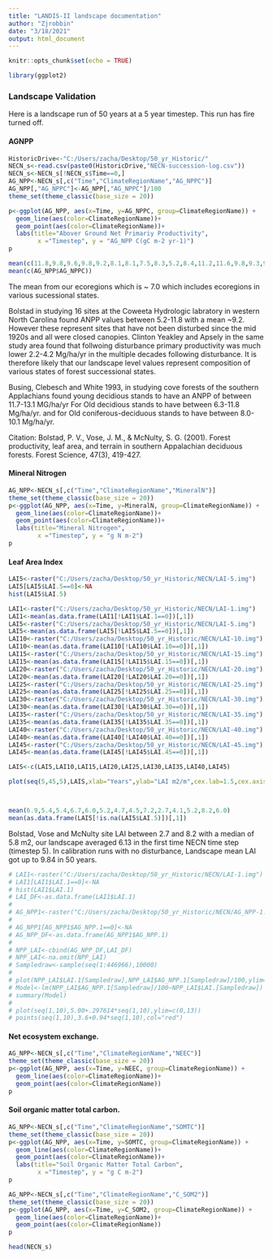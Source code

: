 ```yaml
---
title: "LANDIS-II landscape documentation"
author: "Zjrobbin"
date: "3/18/2021"
output: html_document
---
```


```r
knitr::opts_chunk$set(echo = TRUE)
```

```r
library(ggplot2)
```

### Landscape Validation

Here is a landscape run of 50 years at a 5 year timestep. This run has fire turned off. 


#### AGNPP

```r
HistoricDrive<-"C:/Users/zacha/Desktop/50_yr_Historic/"
NECN_s<-read.csv(paste0(HistoricDrive,"NECN-succession-log.csv"))
NECN_s<-NECN_s[!NECN_s$Time==0,]
AG_NPP<-NECN_s[,c("Time","ClimateRegionName","AG_NPPC")]
AG_NPP[,"AG_NPPC"]<-AG_NPP[,"AG_NPPC"]/100
theme_set(theme_classic(base_size = 20))

p<-ggplot(AG_NPP, aes(x=Time, y=AG_NPPC, group=ClimateRegionName)) +
  geom_line(aes(color=ClimateRegionName))+
  geom_point(aes(color=ClimateRegionName))+
  labs(title="Abover Ground Net Primariy Productivity",
        x ="Timestep", y = "AG_NPP C(gC m-2 yr-1)")
p
```
```r
mean(c(11.8,9.8,9.6,9.8,9.2,8.1,8.1,7.5,8.3,5.2,8.4,11.2,11.6,9.8,9.3,9.8))
mean(c(AG_NPP$AG_NPPC))
```
The mean from our ecoregions which  is ~ 7.0 which includes ecoregions in various sucessional states. 

Bolstad in studying 16 sites at the Coweeta Hydrologic labratory in western North Carolina found ANPP values between 5.2-11.8 with a mean ~9.2. However these represent sites that have not been disturbed since the mid 1920s and all were closed canopies. 
Clinton Yeakley and Apsely in the same study area found that follwoing disturbance primary productivity was much lower 2.2-4.2 Mg/ha/yr in the multiple decades following disturbance. It is therefore likely that our landscape level values represent composition of various states of forest successional states. 

Busing, Clebesch and White 1993, in studying cove forests of the southern Applachians found young decidious stands to have an ANPP of between 11.7-13.1 MG/ha/yr For Old decidious stands to have between 6.3-11.8 Mg/ha/yr. and for Old coniferous-deciduous stands to have between 8.0-10.1 Mg/ha/yr. 


Citation:
Bolstad, P. V., Vose, J. M., & McNulty, S. G. (2001). Forest productivity, leaf area, and terrain in southern Appalachian deciduous forests. Forest Science, 47(3), 419-427.

#### Mineral Nitrogen 

```r
AG_NPP<-NECN_s[,c("Time","ClimateRegionName","MineralN")]
theme_set(theme_classic(base_size = 20))
p<-ggplot(AG_NPP, aes(x=Time, y=MineralN, group=ClimateRegionName)) +
  geom_line(aes(color=ClimateRegionName))+
  geom_point(aes(color=ClimateRegionName))+
  labs(title="Mineral Nitrogen",
        x ="Timestep", y = "g N m-2")
p
```

#### Leaf Area Index 



```r
LAI5<-raster("C:/Users/zacha/Desktop/50_yr_Historic/NECN/LAI-5.img")
LAI5[LAI5$LAI.5==0]<-NA
hist(LAI5$LAI.5)
```


```r
LAI1<-raster("C:/Users/zacha/Desktop/50_yr_Historic/NECN/LAI-1.img")
LAI1<-mean(as.data.frame(LAI1[!LAI1$LAI.1==0])[,1])
LAI5<-raster("C:/Users/zacha/Desktop/50_yr_Historic/NECN/LAI-5.img")
LAI5<-mean(as.data.frame(LAI5[!LAI5$LAI.5==0])[,1])
LAI10<-raster("C:/Users/zacha/Desktop/50_yr_Historic/NECN/LAI-10.img")
LAI10<-mean(as.data.frame(LAI10[!LAI10$LAI.10==0])[,1])
LAI15<-raster("C:/Users/zacha/Desktop/50_yr_Historic/NECN/LAI-15.img")
LAI15<-mean(as.data.frame(LAI15[!LAI15$LAI.15==0])[,1])
LAI20<-raster("C:/Users/zacha/Desktop/50_yr_Historic/NECN/LAI-20.img")
LAI20<-mean(as.data.frame(LAI20[!LAI20$LAI.20==0])[,1])
LAI25<-raster("C:/Users/zacha/Desktop/50_yr_Historic/NECN/LAI-25.img")
LAI25<-mean(as.data.frame(LAI25[!LAI25$LAI.25==0])[,1])
LAI30<-raster("C:/Users/zacha/Desktop/50_yr_Historic/NECN/LAI-30.img")
LAI30<-mean(as.data.frame(LAI30[!LAI30$LAI.30==0])[,1])
LAI35<-raster("C:/Users/zacha/Desktop/50_yr_Historic/NECN/LAI-35.img")
LAI35<-mean(as.data.frame(LAI35[!LAI35$LAI.35==0])[,1])
LAI40<-raster("C:/Users/zacha/Desktop/50_yr_Historic/NECN/LAI-40.img")
LAI40<-mean(as.data.frame(LAI40[!LAI40$LAI.40==0])[,1])
LAI45<-raster("C:/Users/zacha/Desktop/50_yr_Historic/NECN/LAI-45.img")
LAI45<-mean(as.data.frame(LAI45[!LAI45$LAI.45==0])[,1])

LAIS<-c(LAI5,LAI10,LAI15,LAI20,LAI25,LAI30,LAI35,LAI40,LAI45)

plot(seq(5,45,5),LAIS,xlab="Years",ylab="LAI m2/m",cex.lab=1.5,cex.axis=1.5,main="Landscape mean LAI")



mean(6.9,5.4,5.4,6.7,6.0,5.2,4.7,4.5,7.2,2.7,4.1,5.2,8.2,6.0)
mean(as.data.frame(LAI5[!is.na(LAI5$LAI.5)])[,1])
```

Bolstad, Vose and McNulty site LAI between 2.7 and 8.2 with a median of 5.8 m2, our landscape averaged 6.13 in the first time NECN time step (timestep 5). In calibration runs with no disturbance, Landscape mean LAI got up to 9.84 in 50 years. 



```r
# LAI1<-raster("C:/Users/zacha/Desktop/50_yr_Historic/NECN/LAI-1.img")
# LAI1[LAI1$LAI.1==0]<-NA
# hist(LAI1$LAI.1)
# LAI_DF<-as.data.frame(LAI1$LAI.1)
# 
# AG_NPP1<-raster("C:/Users/zacha/Desktop/50_yr_Historic/NECN/AG_NPP-1.img")
# 
# AG_NPP1[AG_NPP1$AG_NPP.1==0]<-NA
# AG_NPP_DF<-as.data.frame(AG_NPP1$AG_NPP.1)
# 
# NPP_LAI<-cbind(AG_NPP_DF,LAI_DF)
# NPP_LAI<-na.omit(NPP_LAI)
# Sampledraw<-sample(seq(1:446966),10000)
# 
# plot(NPP_LAI$LAI.1[Sampledraw],NPP_LAI$AG_NPP.1[Sampledraw]/100,ylim=c(0,12))
# Model<-lm(NPP_LAI$AG_NPP.1[Sampledraw]/100~NPP_LAI$LAI.[Sampledraw])
# summary(Model)
# 
# plot(seq(1,10),5.00+.297614*seq(1,10),ylim=c(0,13))
# points(seq(1,10),3.6+0.94*seq(1,10),col="red")
```

#### Net ecosystem exchange. 



```r
AG_NPP<-NECN_s[,c("Time","ClimateRegionName","NEEC")]
theme_set(theme_classic(base_size = 20))
p<-ggplot(AG_NPP, aes(x=Time, y=NEEC, group=ClimateRegionName)) +
  geom_line(aes(color=ClimateRegionName))+
  geom_point(aes(color=ClimateRegionName))
p
```

#### Soil organic matter total carbon. 

```r
AG_NPP<-NECN_s[,c("Time","ClimateRegionName","SOMTC")]
theme_set(theme_classic(base_size = 20))
p<-ggplot(AG_NPP, aes(x=Time, y=SOMTC, group=ClimateRegionName)) +
  geom_line(aes(color=ClimateRegionName))+
  geom_point(aes(color=ClimateRegionName))+
  labs(title="Soil Organic Matter Total Carbon",
        x ="Timestep", y = "g C m-2")
p
```



```r
AG_NPP<-NECN_s[,c("Time","ClimateRegionName","C_SOM2")]
theme_set(theme_classic(base_size = 20))
p<-ggplot(AG_NPP, aes(x=Time, y=C_SOM2, group=ClimateRegionName)) +
  geom_line(aes(color=ClimateRegionName))+
  geom_point(aes(color=ClimateRegionName))
p
```

```r
head(NECN_s)
```
 
 